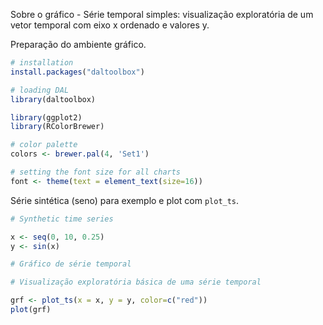 Sobre o gráfico
- Série temporal simples: visualização exploratória de um vetor temporal com eixo x ordenado e valores y.

Preparação do ambiente gráfico.
```r
# installation 
install.packages("daltoolbox")

# loading DAL
library(daltoolbox) 
```

```r
library(ggplot2)
library(RColorBrewer)

# color palette
colors <- brewer.pal(4, 'Set1')

# setting the font size for all charts
font <- theme(text = element_text(size=16))
```

Série sintética (seno) para exemplo e plot com `plot_ts`.
```r
# Synthetic time series

x <- seq(0, 10, 0.25)
y <- sin(x)
```

```r
# Gráfico de série temporal

# Visualização exploratória básica de uma série temporal

grf <- plot_ts(x = x, y = y, color=c("red"))
plot(grf)
```
